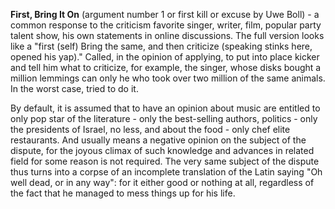 '''First, Bring It On''' (argument number 1 or first kill or excuse by Uwe Boll) - a common response to the criticism favorite singer, writer, film, popular party talent show, his own statements in online discussions. The full version looks like a "first (self) Bring the same, and then criticize (speaking stinks here, opened his yap)." Called, in the opinion of applying, to put into place kicker and tell him what to criticize, for example, the singer, whose disks bought a million lemmings can only he who took over two million of the same animals. In the worst case, tried to do it.

By default, it is assumed that to have an opinion about music are entitled to only pop star of the literature - only the best-selling authors, politics - only the presidents of Israel, no less, and about the food - only chef elite restaurants. And usually means a negative opinion on the subject of the dispute, for the joyous climax of such knowledge and advances in related field for some reason is not required. The very same subject of the dispute thus turns into a corpse of an incomplete translation of the Latin saying "Oh well dead, or in any way": for it either good or nothing at all, regardless of the fact that he managed to mess things up for his life.